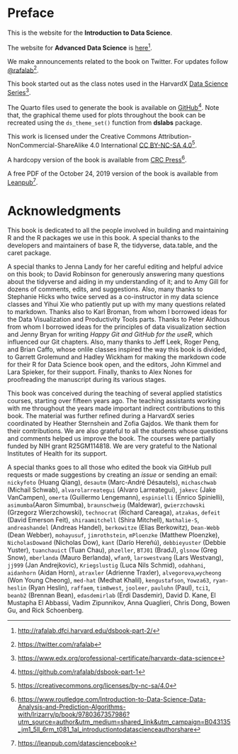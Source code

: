 # Preface {.unnumbered}

This is the website for the **Introduction to Data Science**.

The website for **Advanced Data Science** is [here](http://rafalab.dfci.harvard.edu/dsbook-part-2/)[^index-1].

[^index-1]: <http://rafalab.dfci.harvard.edu/dsbook-part-2/>

We make announcements related to the book on Twitter. For updates follow [\@rafalab](https://twitter.com/rafalab)[^index-2].

[^index-2]: <https://twitter.com/rafalab>

This book started out as the class notes used in the HarvardX [Data Science Series](https://www.edx.org/professional-certificate/harvardx-data-science)[^index-3].

[^index-3]: <https://www.edx.org/professional-certificate/harvardx-data-science>

<!-- A hardcopy version of the book is available from [CRC Press](https://www.crcpress.com/Introduction-to-Data-Science-Data-Analysis-and-Prediction-Algorithms-with/Irizarry/p/book/9780367357986)^[https://www.crcpress.com/Introduction-to-Data-Science-Data-Analysis-and-Prediction-Algorithms-with/Irizarry/p/book/9780367357986]. -->

<!-- A free PDF of the October 24, 2019 version of the book is available from [Leanpub](https://leanpub.com/datasciencebook)^[https://leanpub.com/datasciencebook].-->

The Quarto files used to generate the book is available on [GitHub](https://github.com/rafalab/dsbook-part-1)[^index-4]. Note that, the graphical theme used for plots throughout the book can be recreated using the `ds_theme_set()` function from **dslabs** package.

[^index-4]: <https://github.com/rafalab/dsbook-part-1>

This work is licensed under the Creative Commons Attribution-NonCommercial-ShareAlike 4.0 International [CC BY-NC-SA 4.0](https://creativecommons.org/licenses/by-nc-sa/4.0)[^index-5].

[^index-5]: <https://creativecommons.org/licenses/by-nc-sa/4.0>

A hardcopy version of the book is available from [CRC Press](https://www.routledge.com/Introduction-to-Data-Science-Data-Analysis-and-Prediction-Algorithms-with/Irizarry/p/book/9780367357986?utm_source=author&utm_medium=shared_link&utm_campaign=B043135_jm1_5ll_6rm_t081_1al_introductiontodatascienceauthorshare)[^index-6].

[^index-6]: <https://www.routledge.com/Introduction-to-Data-Science-Data-Analysis-and-Prediction-Algorithms-with/Irizarry/p/book/9780367357986?utm_source=author&utm_medium=shared_link&utm_campaign=B043135_jm1_5ll_6rm_t081_1al_introductiontodatascienceauthorshare>

A free PDF of the October 24, 2019 version of the book is available from [Leanpub](https://leanpub.com/datasciencebook)[^index-7].

[^index-7]: <https://leanpub.com/datasciencebook>


# Acknowledgments {.unnumbered}

This book is dedicated to all the people involved in building and maintaining R and the R packages we use in this book. A special thanks to the developers and maintainers of base R, the tidyverse, data.table, and the caret package.

A special thanks to Jenna Landy for her careful editing and helpful advice on this book; to David Robinson for generously answering many questions about the tidyverse and aiding in my understanding of it; and to Amy Gill for dozens of comments, edits, and suggestions. Also, many thanks to Stephanie Hicks who twice served as a co-instructor in my data science classes and Yihui Xie who patiently put up with my many questions related to markdown. Thanks also to Karl Broman, from whom I borrowed ideas for the Data Visualization and Productivity Tools parts. Thanks to Peter Aldhous from whom I borrowed ideas for the principles of data visualization section and Jenny Bryan for writing *Happy Git and GitHub for the useR*, which influenced our Git chapters. Also, many thanks to Jeff Leek, Roger Peng, and Brian Caffo, whose onlile classes inspired the way this book is divided, to Garrett Grolemund and Hadley Wickham for making the markdown code for their R for Data Science book open, and the editors, John Kimmel and Lara Spieker, for their support. Finally, thanks to Alex Nones for proofreading the manuscript during its various stages.

This book was conceived during the teaching of several applied statistics courses, starting over fifteen years ago. The teaching assistants working with me throughout the years made important indirect contributions to this book. The material was further refined during a HarvardX series coordinated by Heather Sternshein and Zofia Gajdos. We thank them for their contributions. We are also grateful to all the students whose questions and comments helped us improve the book. The courses were partially funded by NIH grant R25GM114818. We are very grateful to the National Institutes of Health for its support.

A special thanks goes to all those who edited the book via GitHub pull requests or made suggestions by creating an *issue* or sending an email: `nickyfoto` (Huang Qiang), `desautm` (Marc-André Désautels), `michaschwab` (Michail Schwab), `alvarolarreategui` (Alvaro Larreategui), `jakevc` (Jake VanCampen), `omerta` (Guillermo Lengemann), `espinielli` (Enrico Spinielli), `asimumba`(Aaron Simumba), `braunschweig` (Maldewar), `gwierzchowski` (Grzegorz Wierzchowski), `technocrat` (Richard Careaga), `atzakas`, `defeit` (David Emerson Feit), `shiraamitchell` (Shira Mitchell), `Nathalie-S`, `andreashandel` (Andreas Handel), `berkowitze` (Elias Berkowitz), `Dean-Webb` (Dean Webber), `mohayusuf`, `jimrothstein`, `mPloenzke` (Matthew Ploenzke), `NicholasDowand` (Nicholas Dow), `kant` (Darío Hereñú), `debbieyuster` (Debbie Yuster), `tuanchauict` (Tuan Chau), `phzeller`, `BTJ01` (BradJ), `glsnow` (Greg Snow), `mberlanda` (Mauro Berlanda), `wfan9`, `larswestvang` (Lars Westvang), `jj999` (Jan Andrejkovic), `Kriegslustig` (Luca Nils Schmid), `odahhani`, `aidanhorn` (Aidan Horn), `atraxler` (Adrienne Traxler), `alvegorova`,`wycheong` (Won Young Cheong), `med-hat` (Medhat Khalil), `kengustafson`, `Yowza63`, `ryan-heslin` (Ryan Heslin), `raffaem`, `tim8west`, `jooleer`, `pauluhn` (Paul), `tci1`, `beanb2` (Brennan Bean), `edasdemirlab` (Erdi Dasdemir), David D. Kane, El Mustapha El Abbassi, Vadim Zipunnikov, Anna Quaglieri, Chris Dong, Bowen Gu, and Rick Schoenberg.


